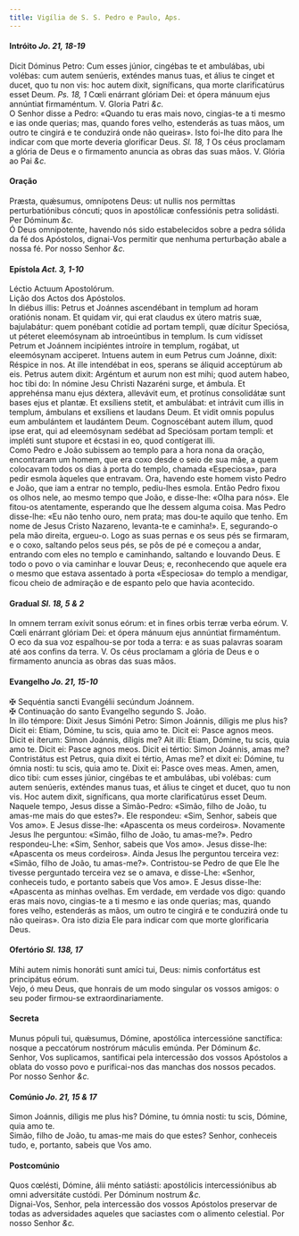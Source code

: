 ```yaml
---
title: Vigília de S. S. Pedro e Paulo, Aps.
---
```



<h4 class="text-center">Intróito <em>Jo. 21, 18-19</em></h4>
<div class="container-fluid">
<div class="row">
<div class="col-6 dropcaps text-justify">
Dicit Dóminus Petro: Cum esses júnior, cingébas te et ambulábas, ubi volébas: cum autem senúeris, exténdes manus tuas, et álius te cinget et ducet, quo tu non vis: hoc autem dixit, signíficans, qua morte clarificatúrus esset Deum. <em>Ps. 18, 1</em> Cœli enárrant glóriam Dei: et ópera mánuum ejus annúntiat firmaméntum.
V. Gloria Patri <em>&c.</em>
</div>
<div class="col-6 dropcaps text-justify">
O Senhor disse a Pedro: «Quando tu eras mais novo, cingias-te a ti mesmo e ias onde querias; mas, quando fores velho, estenderás as tuas mãos, um outro te cingirá e te conduzirá onde não queiras». Isto foi-lhe dito para lhe indicar com que morte deveria glorificar Deus. <em>Sl. 18, 1</em> Os céus proclamam a glória de Deus e o firmamento anuncia as obras das suas mãos.
V. Glória ao Pai <em>&c.</em>
</div>
</div>
</div>

<h4 class="text-center">Oração</h4>
<div class="container-fluid">
<div class="row">
<div class="col-6 dropcaps text-justify">
Præsta, quǽsumus, omnípotens Deus: ut nullis nos permíttas perturbatiónibus cóncuti; quos in apostólicæ confessiónis petra solidásti. Per Dóminum <em>&c.</em>
</div>
<div class="col-6 dropcaps text-justify">
Ó Deus omnipotente, havendo nós sido estabelecidos sobre a pedra sólida da fé dos Apóstolos, dignai-Vos permitir que nenhuma perturbação abale a nossa fé. Por nosso Senhor <em>&c.</em>
</div>
</div>
</div>

<h4 class="text-center">Epístola <em>Act. 3, 1-10</em></h4>
<div class="container-fluid">
<div class="row">
<div class="col-6 text-justify">
Léctio Actuum Apostolórum. 
</div>
<div class="col-6 text-justify">
Lição dos Actos dos Apóstolos.
</div>
<div class="col-6 dropcaps text-justify">
In diébus illis: Petrus et Joánnes ascendébant in templum ad horam oratiónis nonam. Et quidam vir, qui erat claudus ex útero matris suæ, bajulabátur: quem ponébant cotídie ad portam templi, quæ dícitur Speciósa, ut péteret eleemósynam ab introeúntibus in templum. Is cum vidísset Petrum et Joánnem incipiéntes introíre in templum, rogábat, ut eleemósynam acciperet. Intuens autem in eum Petrus cum Joánne, dixit: Réspice in nos. At ille intendébat in eos, sperans se áliquid acceptúrum ab eis. Petrus autem dixit: Argéntum et aurum non est mihi; quod autem habeo, hoc tibi do: In nómine Jesu Christi Nazaréni surge, et ámbula. Et apprehénsa manu ejus déxtera, allevávit eum, et protínus consolidátæ sunt bases ejus et plantæ. Et exsíliens stetit, et ambulábat: et intrávit cum illis in templum, ámbulans et exsíliens et laudans Deum. Et vidit omnis populus eum ambulántem et laudántem Deum. Cognoscébant autem illum, quod ipse erat, qui ad eleemósynam sedébat ad Speciósam portam templi: et impléti sunt stupore et écstasi in eo, quod contígerat illi.
</div>
<div class="col-6 dropcaps text-justify">
Como Pedro e João subissem ao templo para a hora nona da oração, encontraram um homem, que era coxo desde o seio de sua mãe, a quem colocavam todos os dias à porta do templo, chamada «Especiosa», para pedir esmola àqueles que entravam. Ora, havendo este homem visto Pedro e João, que iam a entrar no templo, pediu-lhes esmola. Então Pedro fixou os olhos nele, ao mesmo tempo que João, e disse-lhe: «Olha para nós». Ele fitou-os atentamente, esperando que lhe dessem alguma coisa. Mas Pedro disse-lhe: «Eu não tenho ouro, nem prata; mas dou-te aquilo que tenho. Em nome de Jesus Cristo Nazareno, levanta-te e caminha!». E, segurando-o pela mão direita, ergueu-o. Logo as suas pernas e os seus pés se firmaram, e o coxo, saltando pelos seus pés, se pôs de pé e começou a andar, entrando com eles no templo e caminhando, saltando e louvando Deus. E todo o povo o via caminhar e louvar Deus; e, reconhecendo que aquele era o mesmo que estava assentado à porta «Especiosa» do templo a mendigar, ficou cheio de admiração e de espanto pelo que havia acontecido.
</div>
</div>
</div>

<h4 class="text-center">Gradual <em>Sl. 18, 5 & 2</em></h4>
<div class="container-fluid">
<div class="row">
<div class="col-6 dropcaps text-justify">
In omnem terram exívit sonus eórum: et in fines orbis terræ verba eórum. V. Cœli enárrant glóriam Dei: et ópera mánuum ejus annúntiat firmaméntum.
</div>
<div class="col-6 dropcaps text-justify">
O eco da sua voz espalhou-se por toda a terra: e as suas palavras soaram até aos confins da terra. V. Os céus proclamam a glória de Deus e o firmamento anuncia as obras das suas mãos.
</div>
</div>
</div>

<h4 class="text-center">Evangelho <em>Jo. 21, 15-10</em></h4>
<div class="container-fluid">
<div class="row">
<div class="col-6 text-justify">
<span class="text-danger">&#10016;</span> Sequéntia sancti Evangélii secúndum Joánnem.
</div>
<div class="col-6 text-justify">
<span class="text-danger">&#10016;</span> Continuação do santo Evangelho segundo S. João.
</div>
<div class="col-6 dropcaps text-justify">
In illo témpore: Dixit Jesus Simóni Petro: Simon Joánnis, díligis me plus his? Dicit ei: Etiam, Dómine, tu scis, quia amo te. Dicit ei: Pasce agnos meos. Dicit ei íterum: Simon Joánnis, díligis me? Ait illi: Etiam, Dómine, tu scis, quia amo te. Dicit ei: Pasce agnos meos. Dicit ei tértio: Simon Joánnis, amas me? Contristátus est Petrus, quia dixit ei tértio, Amas me? et dixit ei: Dómine, tu ómnia nosti: tu scis, quia amo te. Dixit ei: Pasce oves meas. Amen, amen, dico tibi: cum esses júnior, cingébas te et ambulábas, ubi volébas: cum autem senúeris, exténdes manus tuas, et álius te cinget et ducet, quo tu non vis. Hoc autem dixit, signíficans, qua morte clarificatúrus esset Deum.
</div>
<div class="col-6 dropcaps text-justify">
Naquele tempo, Jesus disse a Simão-Pedro: «Simão, filho de João, tu amas-me mais do que estes?». Ele respondeu: «Sim, Senhor, sabeis que Vos amo». E Jesus disse-lhe: «Apascenta os meus cordeiros». Novamente Jesus lhe perguntou: «Simão, filho de João, tu amas-me?». Pedro respondeu-Lhe: «Sim, Senhor, sabeis que Vos amo». Jesus disse-lhe: «Apascenta os meus cordeiros». Ainda Jesus lhe perguntou terceira vez: «Simão, filho de João, tu amas-me?». Contristou-se Pedro de que Ele lhe tivesse perguntado terceira vez se o amava, e disse-Lhe: «Senhor, conheceis tudo, e portanto sabeis que Vos amo». E Jesus disse-lhe: «Apascenta as minhas ovelhas. Em verdade, em verdade vos digo: quando eras mais novo, cingias-te a ti mesmo e ias onde querias; mas, quando fores velho, estenderás as mãos, um outro te cingirá e te conduzirá onde tu não queiras». Ora isto dizia Ele para indicar com que morte glorificaria Deus.
</div>
</div>
</div>

<h4 class="text-center">Ofertório <em>Sl. 138, 17</em></h4>
<div class="container-fluid">
<div class="row">
<div class="col-6 dropcaps text-justify">
Mihi autem nimis honoráti sunt amíci tui, Deus: nimis confortátus est principátus eórum. 
</div>
<div class="col-6 dropcaps text-justify">
Vejo, ó meu Deus, que honrais de um modo singular os vossos amigos: o seu poder firmou-se extraordinariamente.
</div>
</div>
</div>

<h4 class="text-center">Secreta</h4>
<div class="container-fluid">
<div class="row">
<div class="col-6 dropcaps text-justify">
Munus pópuli tui, quǽsumus, Dómine, apostólica intercessióne sanctífica: nosque a peccatórum nostrórum máculis emúnda. Per Dóminum <em>&c.</em>
</div>
<div class="col-6 dropcaps text-justify">
Senhor, Vos suplicamos, santificai pela intercessão dos vossos Apóstolos a oblata do vosso povo e purificai-nos das manchas dos nossos pecados. Por nosso Senhor <em>&c.</em>
</div>
</div>
</div>

<h4 class="text-center">Comúnio <em>Jo. 21, 15 & 17</em></h4>
<div class="container-fluid">
<div class="row">
<div class="col-6 dropcaps text-justify">
Simon Joánnis, díligis me plus his? Dómine, tu ómnia nosti: tu scis, Dómine, quia amo te.
</div>
<div class="col-6 dropcaps text-justify">
Simão, filho de João, tu amas-me mais do que estes? Senhor, conheceis tudo, e, portanto, sabeis que Vos amo.
</div>
</div>
</div>

<h4 class="text-center">Postcomúnio</h4>
<div class="container-fluid">
<div class="row">
<div class="col-6 dropcaps text-justify">
Quos cœlésti, Dómine, álii ménto satiásti: apostólicis intercessiónibus ab omni adversitáte custódi. Per Dóminum nostrum <em>&c.</em>
</div>
<div class="col-6 dropcaps text-justify">
Dignai-Vos, Senhor, pela intercessão dos vossos Apóstolos preservar de todas as adversidades aqueles que saciastes com o alimento celestial. Por nosso Senhor <em>&c.</em>
</div>
</div>
</div>